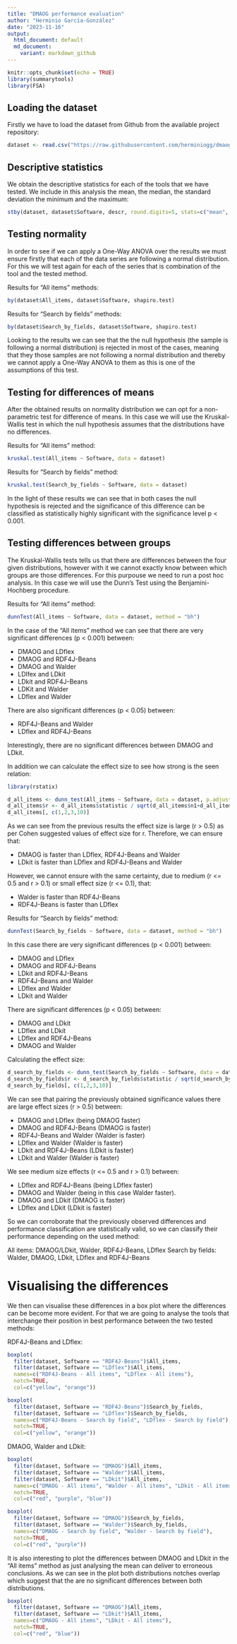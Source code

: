 ```yaml
---
title: "DMAOG performance evaluation"
author: "Herminio García-González"
date: "2023-11-16"
output: 
  html_document: default
  md_document:
    variant: markdown_github
---
```


```r
knitr::opts_chunk$set(echo = TRUE)
library(summarytools)
library(FSA)
```

## Loading the dataset

Firstly we have to load the dataset from Github from the available project repository:

```r
dataset <- read.csv("https://raw.githubusercontent.com/herminiogg/dmaog-paper-evaluation/master/StatisticalAnalysis/dmaogEvaluationDataset.csv")[, 2:4]
```

## Descriptive statistics

We obtain the descriptive statistics for each of the tools that we have tested. We include in this analysis the mean, the median, the standard deviation the minimum and the maximum:

```r
stby(dataset, dataset$Software, descr, round.digits=5, stats=c("mean", "med", "sd", "min", "max"))
```

## Testing normality

In order to see if we can apply a One-Way ANOVA over the results we must ensure firstly that each of the data series are following a normal distribution. For this we will test again for each of the series that is combination of the tool and the tested method. 

Results for "All items" methods:

```r
by(dataset$All_items, dataset$Software, shapiro.test)
```

Results for "Search by fields" methods:
```r
by(dataset$Search_by_fields, dataset$Software, shapiro.test)
```

Looking to the results we can see that the the null hypothesis (the sample is following a normal distribution) is rejected in most of the cases, meaning that they those samples are not following a normal distribution and thereby we cannot apply a One-Way ANOVA to them as this is one of the assumptions of this test.

## Testing for differences of means
After the obtained results on normality distribution we can opt for a non-parametric test for difference of means. In this case we will use the Kruskal-Wallis test in which the null hypothesis assumes that the distributions have no differences.

Results for "All items" method:

```r
kruskal.test(All_items ~ Software, data = dataset)
```

Results for "Search by fields" method:

```r
kruskal.test(Search_by_fields ~ Software, data = dataset)
```

In the light of these results we can see that in both cases the null hypothesis is rejected and the significance of this difference can be classified as statistically highly significant with the significance level  p < 0.001.

## Testing differences between groups
The Kruskal-Wallis tests tells us that there are differences between the four given distributions, however with it we cannot exactly know between which groups are those differences. For this purpouse we need to run a post hoc analysis. In this case we will use the Dunn's Test using the Benjamini-Hochberg procedure. 

Results for "All items" method:



```r
dunnTest(All_items ~ Software, data = dataset, method = "bh")
```

In the case of the "All items" method we can see that there are very significant differences (p < 0.001) between:

* DMAOG and LDflex
* DMAOG and RDF4J-Beans
* DMAOG and Walder
* LDlfex and LDkit
* LDkit and RDF4J-Beans
* LDKit and Walder
* LDflex and Walder

There are also significant differences (p < 0.05) between: 

* RDF4J-Beans and Walder
* LDflex and RDF4J-Beans

Interestingly, there are no significant differences between DMAOG and LDkit. 

In addition we can calculate the effect size to see how strong is the seen relation:

```r
library(rstatix)
```

```r
d_all_items <- dunn_test(All_items ~ Software, data = dataset, p.adjust.method = "BH")
d_all_items$r <- d_all_items$statistic / sqrt(d_all_items$n1+d_all_items$n2)
d_all_items[, c(1,2,3,10)]
```

As we can see from the previous results the effect size is large (r > 0.5) as per Cohen suggested values of effect size for r. Therefore, we can ensure that:

* DMAOG is faster than LDflex, RDF4J-Beans and Walder
* LDkit is faster than LDflex and RDF4J-Beans and Walder

However, we cannot ensure with the same certainty, due to medium (r <= 0.5 and r > 0.1) or small effect size (r <= 0.1), that: 

* Walder is faster than RDF4J-Beans 
* RDF4J-Beans is faster than LDflex

Results for "Search by fields" method:

```r
dunnTest(Search_by_fields ~ Software, data = dataset, method = "bh")
```

In this case there are very significant differences (p < 0.001) between:
  
* DMAOG and LDflex 
* DMAOG and RDF4J-Beans
* LDkit and RDF4J-Beans
* RDF4J-Beans and Walder
* LDflex and Walder
* LDkit and Walder
  
There are significant differences (p < 0.05) between:

* DMAOG and LDkit
* LDflex and LDkit
* LDflex and RDF4J-Beans
* DMAOG and Walder
  
Calculating the effect size:

```r
d_search_by_fields <- dunn_test(Search_by_fields ~ Software, data = dataset, p.adjust.method = "BH")
d_search_by_fields$r <- d_search_by_fields$statistic / sqrt(d_search_by_fields$n1+d_search_by_fields$n2)
d_search_by_fields[, c(1,2,3,10)]
```

We can see that pairing the previously obtained significance values there are large effect sizes (r > 0.5) between:
  
* DMAOG and LDflex (being DMAOG faster)
* DMAOG and RDF4J-Beans (DMAOG is faster)
* RDF4J-Beans and Walder (Walder is faster)
* LDflex and Walder (Walder is faster)
* LDkit and RDF4J-Beans (LDkit is faster)
* LDkit and Walder (Walder is faster)
  
We see medium size effects (r <= 0.5 and r > 0.1) between:

* LDflex and RDF4J-Beans (being LDflex faster)
* DMAOG and Walder (being in this case Walder faster).
* DMAOG and LDkit (DMAOG is faster)
* LDflex and LDkit (LDkit is faster)

So we can corroborate that the previously observed differences and performance classification are statistically valid, so we can classify their performance depending on the used method:

All items: DMAOG/LDkit, Walder, RDF4J-Beans, LDflex
Search by fields: Walder, DMAOG, LDkit, LDflex and RDF4J-Beans

# Visualising the differences

We then can visualise these differences in a box plot where the differences can be become more evident. For that we are going to analyse the tools that interchange their position in best performance between the two tested methods:

RDF4J-Beans and LDflex:
```r
boxplot(
  filter(dataset, Software == "RDF4J-Beans")$All_items, 
  filter(dataset, Software == "LDflex")$All_items, 
  names=c("RDF4J-Beans - All items", "LDflex - All items"),
  notch=TRUE,
  col=c("yellow", "orange"))
```

```r
boxplot(
  filter(dataset, Software == "RDF4J-Beans")$Search_by_fields, 
  filter(dataset, Software == "LDflex")$Search_by_fields,
  names=c("RDF4J-Beans - Search by field", "LDflex - Search by field"),
  notch=TRUE,
  col=c("yellow", "orange"))
```


DMAOG, Walder and LDkit:
```r
boxplot(
  filter(dataset, Software == "DMAOG")$All_items, 
  filter(dataset, Software == "Walder")$All_items, 
  filter(dataset, Software == "LDkit")$All_items, 
  names=c("DMAOG - All items", "Walder - All items", "LDkit - All items"),
  notch=TRUE,
  col=c("red", "purple", "blue"))
```

```r
boxplot(
  filter(dataset, Software == "DMAOG")$Search_by_fields, 
  filter(dataset, Software == "Walder")$Search_by_fields,
  names=c("DMAOG - Search by field", "Walder - Search by field"),
  notch=TRUE,
  col=c("red", "purple"))
```

It is also interesting to plot the differences between DMAOG and LDkit in the "All items" method as just analysing the mean can deliver to erroneous conclusions. As we can see in the plot both distributions notches overlap which suggest that the are no significant differences between both distributions.

```r
boxplot(
  filter(dataset, Software == "DMAOG")$All_items, 
  filter(dataset, Software == "LDkit")$All_items, 
  names=c("DMAOG - All items", "LDkit - All items"),
  notch=TRUE,
  col=c("red", "blue"))
```
